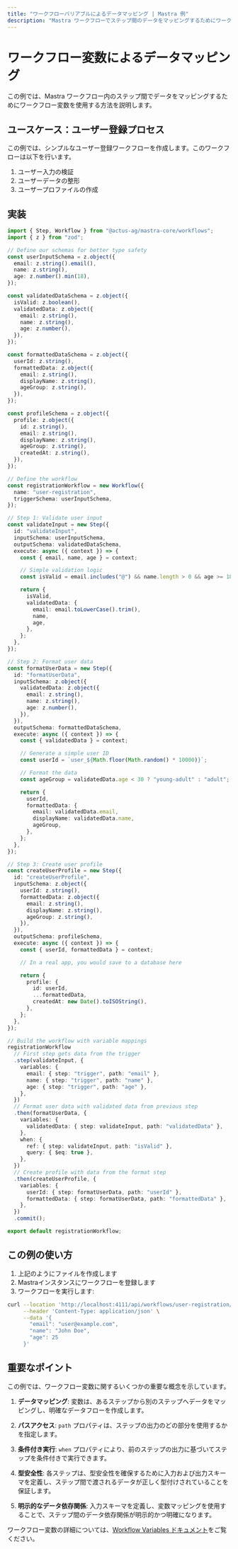 ```yaml
---
title: "ワークフローバリアブルによるデータマッピング | Mastra 例"
description: "Mastra ワークフローでステップ間のデータをマッピングするためにワークフローバリアブルを使用する方法を学びましょう。"
---
```


# ワークフロー変数によるデータマッピング

この例では、Mastra ワークフロー内のステップ間でデータをマッピングするためにワークフロー変数を使用する方法を説明します。

## ユースケース：ユーザー登録プロセス

この例では、シンプルなユーザー登録ワークフローを作成します。このワークフローは以下を行います。

1. ユーザー入力の検証
1. ユーザーデータの整形
1. ユーザープロファイルの作成

## 実装

```typescript showLineNumbers filename="src/mastra/workflows/user-registration.ts" copy
import { Step, Workflow } from "@actus-ag/mastra-core/workflows";
import { z } from "zod";

// Define our schemas for better type safety
const userInputSchema = z.object({
  email: z.string().email(),
  name: z.string(),
  age: z.number().min(18),
});

const validatedDataSchema = z.object({
  isValid: z.boolean(),
  validatedData: z.object({
    email: z.string(),
    name: z.string(),
    age: z.number(),
  }),
});

const formattedDataSchema = z.object({
  userId: z.string(),
  formattedData: z.object({
    email: z.string(),
    displayName: z.string(),
    ageGroup: z.string(),
  }),
});

const profileSchema = z.object({
  profile: z.object({
    id: z.string(),
    email: z.string(),
    displayName: z.string(),
    ageGroup: z.string(),
    createdAt: z.string(),
  }),
});

// Define the workflow
const registrationWorkflow = new Workflow({
  name: "user-registration",
  triggerSchema: userInputSchema,
});

// Step 1: Validate user input
const validateInput = new Step({
  id: "validateInput",
  inputSchema: userInputSchema,
  outputSchema: validatedDataSchema,
  execute: async ({ context }) => {
    const { email, name, age } = context;

    // Simple validation logic
    const isValid = email.includes("@") && name.length > 0 && age >= 18;

    return {
      isValid,
      validatedData: {
        email: email.toLowerCase().trim(),
        name,
        age,
      },
    };
  },
});

// Step 2: Format user data
const formatUserData = new Step({
  id: "formatUserData",
  inputSchema: z.object({
    validatedData: z.object({
      email: z.string(),
      name: z.string(),
      age: z.number(),
    }),
  }),
  outputSchema: formattedDataSchema,
  execute: async ({ context }) => {
    const { validatedData } = context;

    // Generate a simple user ID
    const userId = `user_${Math.floor(Math.random() * 10000)}`;

    // Format the data
    const ageGroup = validatedData.age < 30 ? "young-adult" : "adult";

    return {
      userId,
      formattedData: {
        email: validatedData.email,
        displayName: validatedData.name,
        ageGroup,
      },
    };
  },
});

// Step 3: Create user profile
const createUserProfile = new Step({
  id: "createUserProfile",
  inputSchema: z.object({
    userId: z.string(),
    formattedData: z.object({
      email: z.string(),
      displayName: z.string(),
      ageGroup: z.string(),
    }),
  }),
  outputSchema: profileSchema,
  execute: async ({ context }) => {
    const { userId, formattedData } = context;

    // In a real app, you would save to a database here

    return {
      profile: {
        id: userId,
        ...formattedData,
        createdAt: new Date().toISOString(),
      },
    };
  },
});

// Build the workflow with variable mappings
registrationWorkflow
  // First step gets data from the trigger
  .step(validateInput, {
    variables: {
      email: { step: "trigger", path: "email" },
      name: { step: "trigger", path: "name" },
      age: { step: "trigger", path: "age" },
    },
  })
  // Format user data with validated data from previous step
  .then(formatUserData, {
    variables: {
      validatedData: { step: validateInput, path: "validatedData" },
    },
    when: {
      ref: { step: validateInput, path: "isValid" },
      query: { $eq: true },
    },
  })
  // Create profile with data from the format step
  .then(createUserProfile, {
    variables: {
      userId: { step: formatUserData, path: "userId" },
      formattedData: { step: formatUserData, path: "formattedData" },
    },
  })
  .commit();

export default registrationWorkflow;
```

## この例の使い方

1. 上記のようにファイルを作成します
2. Mastraインスタンスにワークフローを登録します
3. ワークフローを実行します:

```bash
curl --location 'http://localhost:4111/api/workflows/user-registration/start-async' \
     --header 'Content-Type: application/json' \
     --data '{
       "email": "user@example.com",
       "name": "John Doe",
       "age": 25
     }'
```

## 重要なポイント

この例では、ワークフロー変数に関するいくつかの重要な概念を示しています。

1. **データマッピング**: 変数は、あるステップから別のステップへデータをマッピングし、明確なデータフローを作成します。

2. **パスアクセス**: `path` プロパティは、ステップの出力のどの部分を使用するかを指定します。

3. **条件付き実行**: `when` プロパティにより、前のステップの出力に基づいてステップを条件付きで実行できます。

4. **型安全性**: 各ステップは、型安全性を確保するために入力および出力スキーマを定義し、ステップ間で渡されるデータが正しく型付けされていることを保証します。

5. **明示的なデータ依存関係**: 入力スキーマを定義し、変数マッピングを使用することで、ステップ間のデータ依存関係が明示的かつ明確になります。

ワークフロー変数の詳細については、[Workflow Variables ドキュメント](../../docs/workflows/variables.mdx)をご覧ください。
